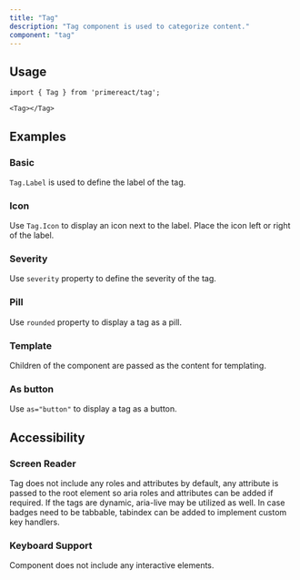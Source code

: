 ```yaml
---
title: "Tag"
description: "Tag component is used to categorize content."
component: "tag"
---
```


## Usage

```tsx
import { Tag } from 'primereact/tag';
```

````tsx
<Tag></Tag>
````

## Examples

### Basic

`Tag.Label` is used to define the label of the tag.

<DocComponentViewer name="tag:basic-demo" />

### Icon

Use `Tag.Icon` to display an icon next to the label. Place the icon left or right of the label.

<DocComponentViewer name="tag:icon-demo" />

### Severity

Use `severity` property to define the severity of the tag.

<DocComponentViewer name="tag:severity-demo" />

### Pill

Use `rounded` property to display a tag as a pill.

<DocComponentViewer name="tag:pill-demo" />

### Template

Children of the component are passed as the content for templating.

<DocComponentViewer name="tag:template-demo" />

### As button

Use `as="button"` to display a tag as a button.

<DocComponentViewer name="tag:button-demo" />

## Accessibility

### Screen Reader

Tag does not include any roles and attributes by default, any attribute is passed to the root element so aria roles and attributes can be added if required. If the tags are dynamic, aria-live may be utilized as well. In case badges need to be tabbable, tabindex can be added to implement custom key handlers.

### Keyboard Support

Component does not include any interactive elements.
